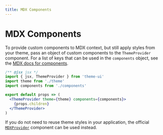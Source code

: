 ```yaml
---
title: MDX Components
---
```


# MDX Components

To provide custom components to MDX context, but still apply styles from your theme, pass an object of custom components to the `ThemeProvider` component.
For a list of keys that can be used in the `components` object, see the [MDX docs for components](https://mdxjs.com/getting-started/#table-of-components).

```jsx
/** @jsx jsx */
import { jsx, ThemeProvider } from 'theme-ui'
import theme from './theme'
import components from './components'

export default props => (
  <ThemeProvider theme={theme} components={components}>
    {props.children}
  </ThemeProvider>
)
```

<Note>

If you do not need to reuse theme styles in your application, the official [`MDXProvider`](https://mdxjs.com/advanced/components#mdxprovider) component can be used instead.

</Note>
